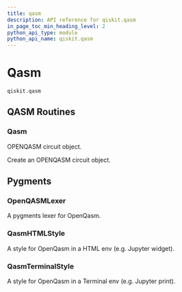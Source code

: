```yaml
---
title: qasm
description: API reference for qiskit.qasm
in_page_toc_min_heading_level: 2
python_api_type: module
python_api_name: qiskit.qasm
---
```


<span id="module-qiskit.qasm" />

<span id="qiskit-qasm" />

<span id="qasm-qiskit-qasm" />

# Qasm

<span id="module-qiskit.qasm" />

`qiskit.qasm`

## QASM Routines

### Qasm

<Class id="qiskit.qasm.Qasm" github="https://github.com/qiskit/qiskit/tree/stable/0.25/qiskit/qasm/qasm.py" signature="qiskit.qasm.Qasm(filename=None, data=None)">
  OPENQASM circuit object.

  Create an OPENQASM circuit object.
</Class>

## Pygments

### OpenQASMLexer

<Class id="qiskit.qasm.OpenQASMLexer" github="https://github.com/qiskit/qiskit/tree/stable/0.25/qiskit/qasm/pygments/lexer.py" signature="qiskit.qasm.OpenQASMLexer(*args, **kwds)">
  A pygments lexer for OpenQasm.
</Class>

### QasmHTMLStyle

<Class id="qiskit.qasm.QasmHTMLStyle" github="https://github.com/qiskit/qiskit/tree/stable/0.25/qiskit/qasm/pygments/lexer.py" signature="qiskit.qasm.QasmHTMLStyle">
  A style for OpenQasm in a HTML env (e.g. Jupyter widget).
</Class>

### QasmTerminalStyle

<Class id="qiskit.qasm.QasmTerminalStyle" github="https://github.com/qiskit/qiskit/tree/stable/0.25/qiskit/qasm/pygments/lexer.py" signature="qiskit.qasm.QasmTerminalStyle">
  A style for OpenQasm in a Terminal env (e.g. Jupyter print).
</Class>

